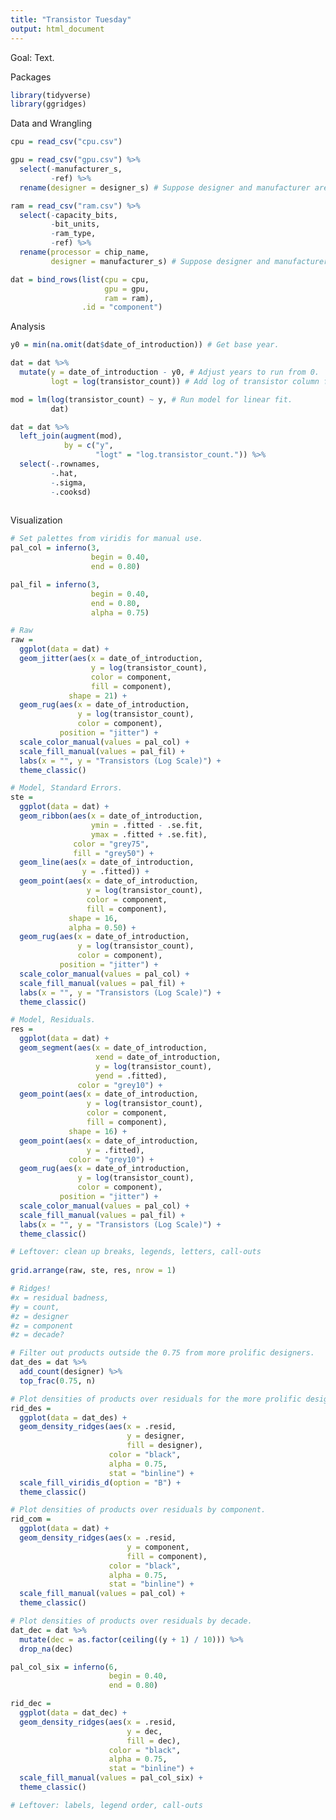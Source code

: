 ```yaml
---
title: "Transistor Tuesday"
output: html_document
---
```


Goal: Text.


Packages
```r

library(tidyverse)
library(ggridges)

```

Data and Wrangling
```r

cpu = read_csv("cpu.csv")

gpu = read_csv("gpu.csv") %>% 
  select(-manufacturer_s, 
         -ref) %>% 
  rename(designer = designer_s) # Suppose designer and manufacturer are the same for our purposes.

ram = read_csv("ram.csv") %>% 
  select(-capacity_bits,
         -bit_units,
         -ram_type, 
         -ref) %>% 
  rename(processor = chip_name,
         designer = manufacturer_s) # Suppose designer and manufacturer are the same for our purposes.

dat = bind_rows(list(cpu = cpu, 
                     gpu = gpu, 
                     ram = ram), 
                .id = "component")

```

Analysis
```r

y0 = min(na.omit(dat$date_of_introduction)) # Get base year.

dat = dat %>% 
  mutate(y = date_of_introduction - y0, # Adjust years to run from 0.
         logt = log(transistor_count)) # Add log of transistor column for a quick join.

mod = lm(log(transistor_count) ~ y, # Run model for linear fit.
         dat)

dat = dat %>% 
  left_join(augment(mod),
            by = c("y", 
                   "logt" = "log.transistor_count.")) %>% 
  select(-.rownames, 
         -.hat, 
         -.sigma, 
         -.cooksd)
  
```

Visualization
```r

# Set palettes from viridis for manual use.
pal_col = inferno(3, 
                  begin = 0.40, 
                  end = 0.80)

pal_fil = inferno(3, 
                  begin = 0.40, 
                  end = 0.80,
                  alpha = 0.75)

# Raw
raw = 
  ggplot(data = dat) +
  geom_jitter(aes(x = date_of_introduction,
                  y = log(transistor_count),
                  color = component,
                  fill = component),
             shape = 21) +
  geom_rug(aes(x = date_of_introduction,
               y = log(transistor_count),
               color = component),
           position = "jitter") +
  scale_color_manual(values = pal_col) +
  scale_fill_manual(values = pal_fil) +
  labs(x = "", y = "Transistors (Log Scale)") +
  theme_classic()

# Model, Standard Errors.
ste = 
  ggplot(data = dat) +
  geom_ribbon(aes(x = date_of_introduction,
                  ymin = .fitted - .se.fit,
                  ymax = .fitted + .se.fit),
              color = "grey75",
              fill = "grey50") +
  geom_line(aes(x = date_of_introduction,
                y = .fitted)) +
  geom_point(aes(x = date_of_introduction,
                 y = log(transistor_count),
                 color = component,
                 fill = component),
             shape = 16,
             alpha = 0.50) +
  geom_rug(aes(x = date_of_introduction,
               y = log(transistor_count),
               color = component),
           position = "jitter") +
  scale_color_manual(values = pal_col) +
  scale_fill_manual(values = pal_fil) +
  labs(x = "", y = "Transistors (Log Scale)") +
  theme_classic()  

# Model, Residuals.
res = 
  ggplot(data = dat) + 
  geom_segment(aes(x = date_of_introduction,
                   xend = date_of_introduction,
                   y = log(transistor_count),
                   yend = .fitted),
               color = "grey10") +
  geom_point(aes(x = date_of_introduction,
                 y = log(transistor_count),
                 color = component,
                 fill = component),
             shape = 16) +
  geom_point(aes(x = date_of_introduction,
                 y = .fitted),
             color = "grey10") +
  geom_rug(aes(x = date_of_introduction,
               y = log(transistor_count),
               color = component),
           position = "jitter") +
  scale_color_manual(values = pal_col) +
  scale_fill_manual(values = pal_fil) +
  labs(x = "", y = "Transistors (Log Scale)") +
  theme_classic()  

# Leftover: clean up breaks, legends, letters, call-outs
  
grid.arrange(raw, ste, res, nrow = 1)  

# Ridges!
#x = residual badness,
#y = count,
#z = designer
#z = component
#z = decade?

# Filter out products outside the 0.75 from more prolific designers.
dat_des = dat %>% 
  add_count(designer) %>% 
  top_frac(0.75, n)

# Plot densities of products over residuals for the more prolific designers.
rid_des = 
  ggplot(data = dat_des) +
  geom_density_ridges(aes(x = .resid,
                          y = designer,
                          fill = designer),
                      color = "black",
                      alpha = 0.75,
                      stat = "binline") +
  scale_fill_viridis_d(option = "B") +
  theme_classic()

# Plot densities of products over residuals by component.
rid_com =
  ggplot(data = dat) +
  geom_density_ridges(aes(x = .resid,
                          y = component,
                          fill = component),
                      color = "black",
                      alpha = 0.75,
                      stat = "binline") +
  scale_fill_manual(values = pal_col) +
  theme_classic()

# Plot densities of products over residuals by decade.
dat_dec = dat %>% 
  mutate(dec = as.factor(ceiling((y + 1) / 10))) %>% 
  drop_na(dec)

pal_col_six = inferno(6, 
                      begin = 0.40, 
                      end = 0.80)

rid_dec = 
  ggplot(data = dat_dec) +
  geom_density_ridges(aes(x = .resid,
                          y = dec,
                          fill = dec),
                      color = "black",
                      alpha = 0.75,
                      stat = "binline") +
  scale_fill_manual(values = pal_col_six) +
  theme_classic()

# Leftover: labels, legend order, call-outs

```

